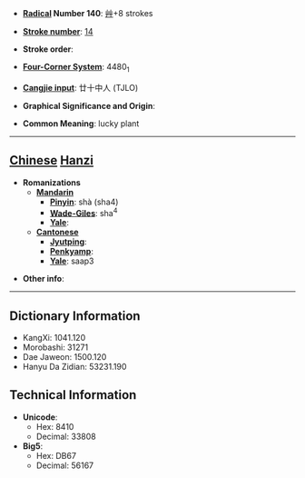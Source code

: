 * '''[[Wiktionary:Chinese radical index| Radical]] Number 140''': [[Wiktionary:Chinese radical index 艸|艸]]+8 strokes

* '''[[Wiktionary:Chinese total strokes index|Stroke number]]''': [[Wiktionary:Chinese total strokes index 14|14]]

* '''Stroke order''': 

* '''[[Wiktionary:Chinese four corner index|Four-Corner System]]''': 4480<sub>1</sub>

* '''[[Wiktionary:Chinese Cangjie index|Cangjie input]]''': 廿十中人 (TJLO)

* '''Graphical Significance and Origin''': 

* '''Common Meaning''': lucky plant

----

== [[Chinese]] [[Hanzi]] ==

* '''Romanizations'''
** '''[[Mandarin]]'''
*** '''[[Pinyin]]''': shà (sha4)
*** '''[[Wade-Giles]]''': sha<sup>4</sup>
*** '''[[Yale]]''': 
** '''[[Cantonese]]'''
*** '''[[Jyutping]]''':
*** '''[[Penkyamp]]''': 
*** '''[[Yale]]''': saap3

* '''Other info''': 

----

== Dictionary Information ==

* KangXi: 1041.120
* Morobashi: 31271
* Dae Jaweon: 1500.120
* Hanyu Da Zidian: 53231.190

== Technical Information ==

* '''Unicode''':
** Hex: 8410
** Decimal: 33808
* '''Big5''':
** Hex: DB67
** Decimal: 56167